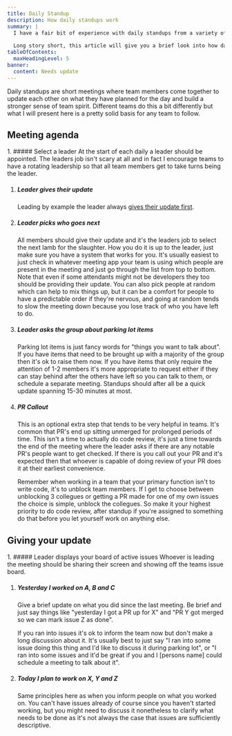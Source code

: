 ```yaml
---
title: Daily Standup
description: How daily standups work
summary: |
  I have a fair bit of experience with daily standups from a variety of companies, and while none of them have been exactly alike they are all essentially the same. Some follow the book by the letter, some go completely off the beaten track.
  
  Long story short, this article will give you a brief look into how daily standups work in a lot of companies.
tableOfContents:
  maxHeadingLevel: 5
banner:
  content: Needs update
---
```



Daily standups are short meetings where team members come together to update each other on what they have planned for the day and build a stronger sense of team spirit. Different teams do this a bit differently but what I will present here is a pretty solid basis for any team to follow.

## Meeting agenda

<Steps>
1. ##### Select a leader
    At the start of each daily a leader should be appointed. The leaders job isn't scary at all and in fact I encourage teams to have a rotating leadership so that all team members get to take turns being the leader.

1. ##### Leader gives their update

   Leading by example the leader always [gives their update first](#giving-your-update).

1. ##### Leader picks who goes next

   All members should give their update and it's the leaders job to select the next lamb for the slaughter. How you do it is up to the leader, just make sure you have a system that works for you. It's usually easiest to just check in whatever meeting app your team is using which people are present in the meeting and just go through the list from top to bottom. Note that even if some attendants might not be developers they too should be providing their update. You can also pick people at random which can help to mix things up, but it can be a comfort for people to have a predictable order if they're nervous, and going at random tends to slow the meeting down because you lose track of who you have left to do.

1. ##### Leader asks the group about parking lot items

   Parking lot items is just fancy words for "things you want to talk about". If you have items that need to be brought up with a majority of the group then it's ok to raise them now. If you have items that only require the attention of 1-2 members it's more appropriate to request either if they can stay behind after the others have left so you can talk to them, or schedule a separate meeting. Standups should after all be a quick update spanning 15-30 minutes at most.

1. ##### PR Callout

   This is an optional extra step that tends to be very helpful in teams. It's common that PR's end up sitting unmerged for prolonged periods of time. This isn't a time to actually do code review, it's just a time towards the end of the meeting where the leader asks if there are any notable PR's people want to get checked. If there is you call out your PR and it's expected then that whoever is capable of doing review of your PR does it at their earliest convenience.

   Remember when working in a team that your primary function isn't to write code, it's to unblock team members. If I get to choose between unblocking 3 collegues or getting a PR made for one of my own issues the choice is simple, unblock the collegues. So make it your highest priority to do code review, after standup if you're assigned to something do that before you let yourself work on anything else.

</Steps>

## Giving your update

<Steps>
1. ##### Leader displays your board of active issues
    Whoever is leading the meeting should be sharing their screen and showing off the teams issue board.

1. ##### Yesterday I worked on A, B and C

   Give a brief update on what you did since the last meeting. Be brief and just say things like "yesterday I got a PR up for X" and "PR Y got merged so we can mark issue Z as done".

   If you ran into issues it's ok to inform the team now but don't make a long discussion about it. It's usually best to just say "I ran into some issue doing this thing and I'd like to discuss it during parking lot", or "I ran into some issues and it'd be great if you and I [persons name] could schedule a meeting to talk about it".

1. ##### Today I plan to work on X, Y and Z
   Same principles here as when you inform people on what you worked on. You can't have issues already of course since you haven't started working, but you might need to discuss it nonetheless to clarify what needs to be done as it's not always the case that issues are sufficiently descriptive.

</Steps>
